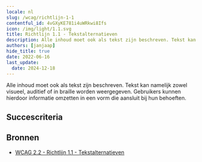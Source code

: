 ```yaml
---
locale: nl
slug: /wcag/richtlijn-1-1
contentful_id: 4vGXyKE781i4uWRkwi8Ifs
icon: /img/light/1.1.svg
title: Richtlijn 1.1 - Tekstalternatieven
description: Alle inhoud moet ook als tekst zijn beschreven. Tekst kan namelijk zowel visueel, auditief of in braille worden weergegeven. Gebruikers kunnen hierdoor informatie omzetten in een vorm die aansluit bij hun behoeften.
authors: [janjaap]
hide_title: true
date: 2022-06-16
last_update:
  date: 2024-12-18
---
```


<Hero
  title="Tekstalternatieven"
  image="/img/light/1.1.svg"
  alt="WCAG 1.1 icon"
  prefix="Richtlijn 1.1"
/>

Alle inhoud moet ook als tekst zijn beschreven. Tekst kan namelijk zowel visueel, auditief of in braille worden weergegeven. Gebruikers kunnen hierdoor informatie omzetten in een vorm die aansluit bij hun behoeften.

## Succescriteria

<LinkList title="Succescriteria" isHighlighted={true}>
  <LinkListItem
    url="/nl/richtlijnen/wcag/succescriterium-1-1-1"
    title="Succescriterium 1.1.1 - Niet-tekstuele content"
    label="Niet-tekstuele content"
    description="Ensure that alternative text is available for all content without text."
    image="/img/light/1.1.1.svg"
    alt="WCAG 1.1.1 icon"
  />
</LinkList>

## Bronnen

- [WCAG 2.2 - Richtlijn 1.1 - Tekstalternatieven](https://www.w3.org/Translations/WCAG22-nl/#tekstalternatieven)
